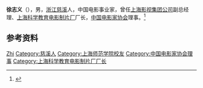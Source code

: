 '''徐志义'''（{{bd|1940年|1月|}}），男，[[浙江|浙江]][[慈溪|慈溪]]人，中国电影事业家，曾任[[上海影视集团公司|上海影视集团公司]]副总经理、[[上海科学教育电影制片厂|上海科学教育电影制片厂]]厂长，[[中国电影家协会|中国电影家协会]]理事。<ref>{{Cite book|title=中国电影电视艺术家辞典|author=何厚桢主编|publisher=中国学术期刊（光盘版）电子杂志社|year=2007|isbn=|location=北京|pages=}}</ref>

== 参考资料 ==
{{reflist}}

{{Navboxes
| title  = 徐志义在[[中国电影家协会|中国电影家协会]]的职务
| list1  =
{{中国电影家协会第五届理事会}}
}}
{{中华人民共和国人物小作品}}
{{Authority control}}
{{DEFAULTSORT:Xu徐}}
[[Category:徐姓|Zhi]]
[[Category:慈溪人|Category:慈溪人]]
[[Category:上海师范学院校友|Category:上海师范学院校友]]
[[Category:中国电影家协会理事|Category:中国电影家协会理事]]
[[Category:上海科学教育电影制片厂厂长|Category:上海科学教育电影制片厂厂长]]